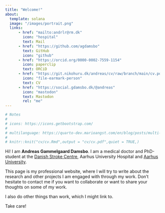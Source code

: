 ```yaml
---
title: "Welcome!"
about:
  template: solana
  image: "/images/portrait.png"
  links:
      - href: "mailto:andrlr@rm.dk"
        icon: "hospital"
        text: Mail
      - href: "https://github.com/agdamsbo"
        text: GitHub
        icon: "github"
      - href: "https://orcid.org/0000-0002-7559-1154"
        icon: paperclip
        text: ORCiD
      - href: "https://git.nikohuru.dk/andreas/cv/raw/branch/main/cv.pdf"
        icon: "file-earmark-person"
        text: CV
      - href: "https://social.gdamsbo.dk/@andreas"
        icon: "mastodon"
        text: Mastodon
        rel: "me"
---
```


```r
# Notes
# 
# icons: https://icons.getbootstrap.com/
# 
# multilanguage: https://quarto-dev.marioangst.com/en/blog/posts/multi-language-quarto/
#
# knitr::knit("cv/cv.Rmd",output = "cv/cv.pdf",quiet = TRUE,)
```

Hi! I am **Andreas Gammelgaard Damsbo**. I am a medical doctor and PhD-student at the <a href="https://www.en.auh.dk/departments/danish-stroke-centre/">Danish Stroke Centre</a>, Aarhus University Hospital and <a href="https://pure.au.dk/portal/en/persons/andreas-gammelgaard-damsbo(e3c4afce-3eba-4456-8b8b-2fd90775c87a).html">Aarhus University</a>.

This page is my professional website, where I will try to write about the research and other projects I am engaged with through my work. Don't hesitate to contact me if you want to collaborate or want to share your thoughts on some of my work.

I also do other things than work, which I might link to.

Take care!
